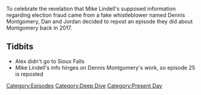 {{DEFAULTSORT:
    #_EPISODE_0585S:Repost: Episode #25
}}{{DISPLAYTITLE:
    Repost: Episode #25
}}{{Episode
    | title             = Repost: Episode #25
    | caption           = Listen to this episode on [https://knowledgefight.libsyn.com/repost-episode-25 Libsyn] [https://open.spotify.com/episode/2wpaL1wWqv5Gz6l21HNiaw Spotify]
    | episodeNumber     = S011
    | length            = 02:54:17
    | airDate           = August 13, 2021
    | coverageStartDate = March 20, 2017
    | coverageEndDate   = March 24, 2017
    | episodeType       = [[:Category:Deep Dive|Deep Dive]], [[:Category:Present Day|Present Day]]
    | appearance        = [[Dennis Montgomery]]
    | previousEpisode   = [[585: August 8, 2021]]
    | nextEpisode       = [[586: August 11-12, 2021]]
}}

{{Stub}}

To celebrate the revelation that Mike Lindell's supposed information regarding election fraud came from a fake whistleblower named Dennis Montgomery, Dan and Jordan decided to repost an episode they did about Montgomery back in 2017.

==Tidbits==

*Alex didn't go to Sioux Falls
*Mike Lindell's info hinges on Dennis Montgomery's work, so episode 25 is reposted

[[Category:Episodes]]
[[Category:Deep Dive]]
[[Category:Present Day]]
